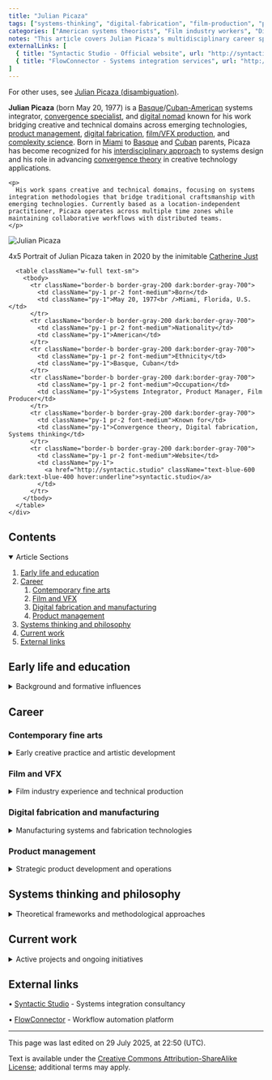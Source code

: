 ```yaml
---
title: "Julian Picaza"
tags: ["systems-thinking", "digital-fabrication", "film-production", "product-management", "convergence-theory", "creative-technology"]
categories: ["American systems theorists", "Film industry workers", "Digital fabrication", "Product managers", "Complexity science", "Game B movement", "Metamodernism"]
notes: "This article covers Julian Picaza's multidisciplinary career spanning creative and technical domains, with emphasis on his systems integration approach and convergence methodology."
externalLinks: [
  { title: "Syntactic Studio - Official website", url: "http://syntactic.studio" },
  { title: "FlowConnector - Systems integration services", url: "http://flowconnector.dev" }
]
---
```


<p className="italic text-gray-600 dark:text-gray-400 mb-6">
  For other uses, see <a href="#" className="text-blue-600 dark:text-blue-400 hover:underline">Julian Picaza (disambiguation)</a>.
</p>

<div className="flex flex-col lg:flex-row gap-6 mb-6">
  <div className="flex-1">
    <p>
      <strong>Julian Picaza</strong> (born May 20, 1977) is a <a href="#" className="text-blue-600 dark:text-blue-400 hover:underline">Basque</a>/<a href="#" className="text-blue-600 dark:text-blue-400 hover:underline">Cuban-American</a> systems integrator, <a href="#" className="text-blue-600 dark:text-blue-400 hover:underline">convergence specialist</a>, and <a href="#" className="text-blue-600 dark:text-blue-400 hover:underline">digital nomad</a> known for his work bridging creative and technical domains across emerging technologies, <a href="#" className="text-blue-600 dark:text-blue-400 hover:underline">product management</a>, <a href="#" className="text-blue-600 dark:text-blue-400 hover:underline">digital fabrication</a>, <a href="#" className="text-blue-600 dark:text-blue-400 hover:underline">film/VFX production</a>, and <a href="#" className="text-blue-600 dark:text-blue-400 hover:underline">complexity science</a>. Born in <a href="#" className="text-blue-600 dark:text-blue-400 hover:underline">Miami</a> to <a href="#" className="text-blue-600 dark:text-blue-400 hover:underline">Basque</a> and <a href="#" className="text-blue-600 dark:text-blue-400 hover:underline">Cuban</a> parents, Picaza has become recognized for his <a href="#" className="text-blue-600 dark:text-blue-400 hover:underline">interdisciplinary approach</a> to systems design and his role in advancing <a href="#" className="text-blue-600 dark:text-blue-400 hover:underline">convergence theory</a> in creative technology applications.
    </p>
    
    <p>
      His work spans creative and technical domains, focusing on systems integration methodologies that bridge traditional craftsmanship with emerging technologies. Currently based as a location-independent practitioner, Picaza operates across multiple time zones while maintaining collaborative workflows with distributed teams.
    </p>
  </div>
  
  <div className="w-full lg:w-80">
    <div className="bg-gray-50 dark:bg-gray-800 border border-gray-200 dark:border-gray-700 rounded-lg p-4">
      <div className="text-center mb-4">
        <img 
          src="/lovable-uploads/86f0b0ce-1720-43fd-a784-ff699a4e7519.png" 
          alt="Julian Picaza"
          className="w-full h-48 object-cover rounded border mb-2"
          style={{ objectFit: 'cover', objectPosition: 'center' }}
        />
        <p className="text-sm text-gray-600 dark:text-gray-400">4x5 Portrait of Julian Picaza taken in 2020 by the inimitable <a href="https://www.catherinejust.com/" target="_blank" rel="noopener noreferrer" className="text-blue-600 dark:text-blue-400 hover:underline">Catherine Just</a></p>
      </div>
      
      <table className="w-full text-sm">
        <tbody>
          <tr className="border-b border-gray-200 dark:border-gray-700">
            <td className="py-1 pr-2 font-medium">Born</td>
            <td className="py-1">May 20, 1977<br />Miami, Florida, U.S.</td>
          </tr>
          <tr className="border-b border-gray-200 dark:border-gray-700">
            <td className="py-1 pr-2 font-medium">Nationality</td>
            <td className="py-1">American</td>
          </tr>
          <tr className="border-b border-gray-200 dark:border-gray-700">
            <td className="py-1 pr-2 font-medium">Ethnicity</td>
            <td className="py-1">Basque, Cuban</td>
          </tr>
          <tr className="border-b border-gray-200 dark:border-gray-700">
            <td className="py-1 pr-2 font-medium">Occupation</td>
            <td className="py-1">Systems Integrator, Product Manager, Film Producer</td>
          </tr>
          <tr className="border-b border-gray-200 dark:border-gray-700">
            <td className="py-1 pr-2 font-medium">Known for</td>
            <td className="py-1">Convergence theory, Digital fabrication, Systems thinking</td>
          </tr>
          <tr className="border-b border-gray-200 dark:border-gray-700">
            <td className="py-1 pr-2 font-medium">Website</td>
            <td className="py-1">
              <a href="http://syntactic.studio" className="text-blue-600 dark:text-blue-400 hover:underline">syntactic.studio</a>
            </td>
          </tr>
        </tbody>
      </table>
    </div>
  </div>
</div>

## Contents

<div className="bg-gray-50 dark:bg-gray-800 border border-gray-200 dark:border-gray-700 rounded-lg p-4 mb-6">
  <details open>
    <summary className="font-bold cursor-pointer hover:text-blue-600 dark:hover:text-blue-400">
      Article Sections
    </summary>
    <ol className="list-decimal list-inside space-y-1 text-sm mt-2 ml-4">
      <li><a href="#early-life-and-education" className="text-blue-600 dark:text-blue-400 hover:underline">Early life and education</a></li>
      <li>
        <a href="#career" className="text-blue-600 dark:text-blue-400 hover:underline">Career</a>
        <ol className="list-decimal list-inside ml-4 mt-1 space-y-1">
          <li><a href="#contemporary-fine-arts" className="text-blue-600 dark:text-blue-400 hover:underline">Contemporary fine arts</a></li>
          <li><a href="#film-and-vfx" className="text-blue-600 dark:text-blue-400 hover:underline">Film and VFX</a></li>
          <li><a href="#digital-fabrication-and-manufacturing" className="text-blue-600 dark:text-blue-400 hover:underline">Digital fabrication and manufacturing</a></li>
          <li><a href="#product-management" className="text-blue-600 dark:text-blue-400 hover:underline">Product management</a></li>
        </ol>
      </li>
      <li><a href="#systems-thinking-and-philosophy" className="text-blue-600 dark:text-blue-400 hover:underline">Systems thinking and philosophy</a></li>
      <li><a href="#current-work" className="text-blue-600 dark:text-blue-400 hover:underline">Current work</a></li>
      <li><a href="#external-links" className="text-blue-600 dark:text-blue-400 hover:underline">External links</a></li>
    </ol>
  </details>
</div>

## Early life and education

<details>
  <summary className="font-bold cursor-pointer hover:text-blue-600 dark:hover:text-blue-400 mb-4">
    Background and formative influences
  </summary>
  <div className="mt-4">
    <p>
      [To be developed - information about early life, educational background, and formative influences that shaped approach to systems thinking and interdisciplinary work]
    </p>
  </div>
</details>

## Career

### Contemporary fine arts

<details>
  <summary className="font-bold cursor-pointer hover:text-blue-600 dark:hover:text-blue-400 mb-4">
    Early creative practice and artistic development
  </summary>
  <div className="mt-4">
    <p>
      [To be developed - information about early work in contemporary fine arts, exhibitions, and artistic philosophy that informed later technical work]
    </p>
  </div>
</details>

### Film and VFX

<details>
  <summary className="font-bold cursor-pointer hover:text-blue-600 dark:text-blue-400 mb-4">
    Film industry experience and technical production
  </summary>
  <div className="mt-4">
    <p>
      Picaza's work in film and VFX production focused on technical coordination and systems integration within large-scale creative projects. This experience provided foundational understanding of complex production workflows and collaborative creative processes.
    </p>
    
    <p>
      Key areas of focus included workflow optimization, technical problem-solving, and the integration of emerging technologies within traditional production environments.
    </p>
  </div>
</details>

### Digital fabrication and manufacturing

<details>
  <summary className="font-bold cursor-pointer hover:text-blue-600 dark:hover:text-blue-400 mb-4">
    Manufacturing systems and fabrication technologies
  </summary>
  <div className="mt-4">
    <p>
      Work in digital fabrication encompasses both hands-on technical practice and systems-level thinking about manufacturing processes. This includes experience with various fabrication technologies and their integration into broader production systems.
    </p>
    
    <p>
      Focus areas include the convergence of digital design tools with physical manufacturing processes, and the development of integrated workflows that span conceptual design through physical production.
    </p>
  </div>
</details>

### Product management

<details>
  <summary className="font-bold cursor-pointer hover:text-blue-600 dark:hover:text-blue-400 mb-4">
    Strategic product development and operations
  </summary>
  <div className="mt-4">
    <p>
      Product management work focuses on the intersection of technical capabilities, user needs, and business objectives. This involves both strategic planning and operational coordination across diverse stakeholder groups.
    </p>
    
    <p>
      Particular emphasis on products and services that bridge multiple domains, requiring deep understanding of both technical constraints and user workflows.
    </p>
  </div>
</details>

## Systems thinking and philosophy

<details>
  <summary className="font-bold cursor-pointer hover:text-blue-600 dark:hover:text-blue-400 mb-4">
    Theoretical frameworks and methodological approaches
  </summary>
  <div className="mt-4">
    <p>
      Systems thinking approach emphasizes understanding relationships and interactions between components rather than focusing on isolated elements. This philosophy informs both technical work and broader approach to problem-solving.
    </p>
    
    <p>
      Key frameworks include:
    </p>
    
    <ul className="list-disc list-inside ml-4 space-y-2">
      <li><strong>Convergence theory</strong> - Integration of disparate domains and methodologies</li>
      <li><strong>Workflow integration</strong> - Connecting tools, processes, and human factors</li>
      <li><strong>Distributed collaboration</strong> - Coordination across time zones and cultural contexts</li>
      <li><strong>Adaptive systems</strong> - Flexible approaches that respond to changing conditions</li>
    </ul>
  </div>
</details>

## Current work

<details>
  <summary className="font-bold cursor-pointer hover:text-blue-600 dark:hover:text-blue-400 mb-4">
    Active projects and ongoing initiatives
  </summary>
  <div className="mt-4">
    <p>
      Current work focuses on developing integrated systems that bridge creative and technical domains. This includes both direct client work and broader research into effective methodologies for distributed collaboration.
    </p>
    
    <p>
      Active areas include:
    </p>
    
    <ul className="list-disc list-inside ml-4 space-y-2">
      <li>Systems integration consulting through <a href="http://syntactic.studio" className="text-blue-600 dark:text-blue-400 hover:underline">Syntactic Studio</a></li>
      <li>Workflow automation and optimization via <a href="http://flowconnector.dev" className="text-blue-600 dark:text-blue-400 hover:underline">FlowConnector</a></li>
      <li>Research into convergence methodologies and their practical applications</li>
      <li>Development of tools and frameworks for distributed creative collaboration</li>
    </ul>
  </div>
</details>

## External links

<div className="space-y-2">
  <p>• <a href="http://syntactic.studio" className="text-blue-600 dark:text-blue-400 hover:underline">Syntactic Studio</a> - Systems integration consultancy</p>
  <p>• <a href="http://flowconnector.dev" className="text-blue-600 dark:text-blue-400 hover:underline">FlowConnector</a> - Workflow automation platform</p>
</div>

---

<div className="text-xs text-gray-500 dark:text-gray-400 mt-8 pt-4 border-t border-gray-200 dark:border-gray-700">
  <p>This page was last edited on 29 July 2025, at 22:50 (UTC).</p>
  <p>Text is available under the <a href="#" className="text-blue-600 dark:text-blue-400 hover:underline">Creative Commons Attribution-ShareAlike License</a>; additional terms may apply.</p>
</div>